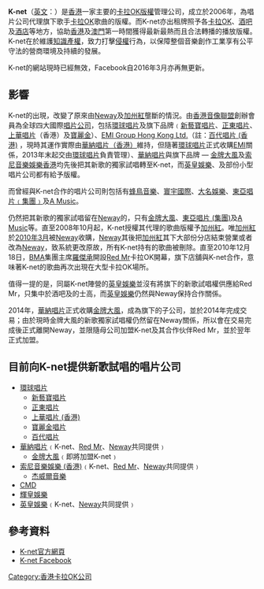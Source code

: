 '''K-net'''（[[英文|英文]]：{{lang|en|'''K-Net Music Entertainment Limited'''}}）是[[香港|香港]]一家主要的[[卡拉OK|卡拉OK]][[版權|版權]]管理公司，成立於2006年，為唱片公司代理旗下歌手[[卡拉OK|卡拉OK]]歌曲的版權。而K-net亦出租牌照予各[[卡拉OK|卡拉OK]]、[[酒吧|酒吧]]及[[酒店|酒店]]等地方，協助[[香港|香港]]及[[澳門|澳門]]第一時間獲得最新最熱而且合法轉播的播放版權。K-net在於維護[[知識產權|知識產權]]，致力打擊[[侵權|侵權]]行為，以保障整個音樂創作工業享有公平守法的營商環境及持續的發展。

K-net的網站現時已經無效，Facebook自2016年3月亦再無更新。

==影響==
K-net的出現，改變了原來由[[Neway|Neway]]及[[加州紅|加州紅]]壟斷的情況。由[[香港音像聯盟|香港音像聯盟]]創辦會員為全球四大國際[[唱片公司|唱片公司]]，包括[[環球唱片_(香港)|環球唱片]]及旗下品牌﹙[[新藝寶唱片|新藝寶唱片]]、[[正東唱片|正東唱片]]、[[上華唱片|上華唱片]]（香港）及[[寶麗金|寶麗金]]）、[[百代唱片_(香港)|EMI Group Hong Kong Ltd.]]（註：[[百代唱片_(香港)|百代唱片 (香港)]] ，現時其運作實際由[[香港華納唱片|華納唱片（香港）]]維持，但隨著[[環球唱片_(香港)|環球唱片]]正式收購[[百代唱片_(香港)|EMI]]關係，2013年末起交由[[環球唱片_(香港)|環球唱片]]負責管理）、[[華納唱片_(香港)|華納唱片]]與旗下品牌 — [[金牌大風|金牌大風]]及[[索尼音樂娛樂香港|索尼音樂娛樂香港]]均先後把其新歌的獨家試唱轉至K-net，而[[英皇娛樂|英皇娛樂]]、及部份小型唱片公司都有給予版權。

而曾經與K-net合作的唱片公司則包括有[[蜂鳥音樂|蜂鳥音樂]]、[[寰宇國際|寰宇國際]]、[[大名娛樂|大名娛樂]]、[[東亞唱片﹙集團﹚|東亞唱片﹙集團﹚]]及[[A_Music|A Music]]。

仍然把其新歌的獨家試唱留在[[Neway|Neway]]的，只有[[金牌大風|金牌大風]]、[[東亞唱片_(集團)|東亞唱片 (集團)]]及[[A_Music|A Music]]等。直至2008年10月起，K-net授權其代理的歌曲版權予[[加州紅|加州紅]]。唯[[加州紅|加州紅]]於[[2010年3月|2010年3月]]被[[Neway|Neway]]收購，[[Neway|Neway]]其後把[[加州紅|加州紅]]其下大部份分店結束營業或者改為[[Neway|Neway]]，致系統更改原故，所有K-net持有的歌曲被刪除。直至2010年12月18日，[[BMA|BMA]]集團主席[[羅傑承|羅傑承]]開設[[Red_Mr|Red Mr]]卡拉OK開幕，旗下店舖與K-net合作，意味著K-net的歌曲再次出現在大型卡拉OK場所。

值得一提的是，同屬K-net陣營的[[英皇娛樂|英皇娛樂]]並沒有將旗下的新歌試唱權供應給Red Mr，只集中於酒吧及的士高，而[[英皇娛樂|英皇娛樂]]仍然與Neway保持合作關係。

2014年，[[華納唱片_(香港)|華納唱片]]正式收購[[金牌大風|金牌大風]]，成為旗下的子公司，並於2014年完成交易；由於現時金牌大風的新歌獨家試唱權仍然留在Neway關係，所以會在交易完成後正式離開Neway，並限隨母公司加盟K-net及其合作伙伴Red Mr，並於翌年正式加盟。

==目前向K-net提供新歌試唱的唱片公司==
*[[環球唱片_(香港)|環球唱片]]
**[[新藝寶唱片|新藝寶唱片]]
**[[正東唱片|正東唱片]]
**[[上華唱片|上華唱片 (香港)]]
**[[寶麗金唱片|寶麗金唱片]]
**[[百代唱片_(香港)|百代唱片]]
*[[華納唱片_(香港)|華納唱片]]﹙K-net、[[紅人派對|Red Mr]]、[[Neway|Neway]]共同提供﹚
**[[金牌大風|金牌大風]]﹙即將加盟K-net﹚
*[[索尼音樂娛樂_(香港)|索尼音樂娛樂 (香港)]]﹙K-net、[[紅人派對|Red Mr]]、[[Neway|Neway]]共同提供﹚
**[[杰威爾音樂|杰威爾音樂]]
*[[Clot_Media_Division|CMD]]
*[[輝皇娛樂|輝皇娛樂]]
*[[英皇娛樂|英皇娛樂]]﹙K-net、[[Neway|Neway]]共同提供﹚

==參考資料==
*[https://web.archive.org/web/20100513043434/http://k-netmusic.com/ K-net官方網頁]
*[http://www.facebook.com/pages/K-Net/42406859584 K-net Facebook] {{Wayback|url=http://www.facebook.com/pages/K-Net/42406859584 |date=20190216212055 }}

[[Category:香港卡拉OK公司|Category:香港卡拉OK公司]]